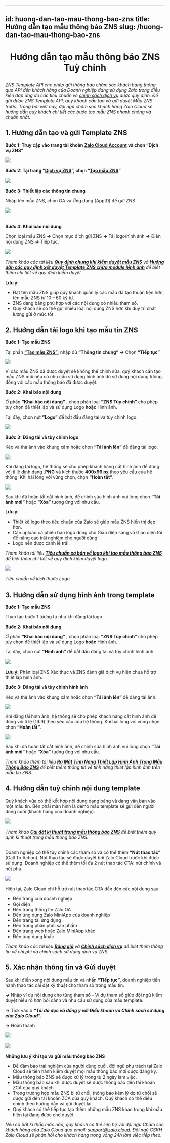 
---
id: huong-dan-tao-mau-thong-bao-zns
title: Hướng dẫn tạo mẫu thông báo ZNS 
slug: /huong-dan-tao-mau-thong-bao-zns
---

# <p align="center">Hướng dẫn tạo mẫu thông báo ZNS Tuỳ chỉnh

_ZNS Template API cho phép gửi thông báo chăm sóc khách hàng thông qua API đến khách hàng của Doanh nghiệp đang sử dụng Zalo trong điều kiện đáp ứng đủ các tiêu chuẩn về_ [_chính sách dịch vụ_](https://zalo.cloud/terms) _được quy định. Để gửi được ZNS Template API, quý khách cần tạo và gửi duyệt Mẫu ZNS trước. Trong bài viết này, đội ngũ chăm sóc khách hàng Zalo Cloud sẽ hướng dẫn quý khách chi tiết các bước tạo mẫu ZNS nhanh chóng và chuẩn nhất._  

## 1. Hướng dẫn tạo và gửi Template ZNS

**Bước 1: Truy cập vào trang tài khoản** [**Zalo Cloud Account**](https://account.zalo.cloud/spending/overview) **và chọn “Dịch vụ ZNS”** 

![](https://stc-oa.zdn.vn/uploads/015af714ea81eb1cf557cad881d81ef4.png) 


**Bước 2: Tại trang “**[**Dịch vụ ZNS**](https://account.zalo.cloud/tool/zns/manage/template)**”, chọn “**[**Tạo mẫu ZNS**](https://account.zalo.cloud/tool/zns/createTemplate)**”** 

![](https://stc-oa.zdn.vn/uploads/d5c59e1eb80a367565da0503410cbd6c.png) 

  
**Bước 3: Thiết lập các thông tin chung** 

Nhập tên mẫu ZNS, chọn OA và Ứng dụng (AppID) để gửi ZNS 

![](https://stc-oa.zdn.vn/uploads/b9fe94cbc206783478cc1750eb5b03a8.png)   
 

**Bước 4: Khai báo nội dung** 

Chọn loại mẫu ZNS _**→**_ Chọn mục đích gửi ZNS _**→**_ Tải logo/hình ảnh _**→**_ Điền nội dung ZNS _**→**_ Tiếp tục.  

![](https://stc-oa.zdn.vn/uploads/45491c37360f670e778e313f3ce88a32.png) 

_Tham khảo các tài liệu_ [_**Quy định chung khi kiểm duyệt mẫu ZNS**_](https://zalo.cloud/news/quy-dinh-chung-khi-kiem-duyet-mau-zns/baujzpyvjjrz7776m) _và_ [_**Hướng dẫn các quy định xét duyệt Template ZNS chứa module hình ảnh**_](https://zalo.cloud/news/huong-dan-cac-quy-dinh-xet-duyet-template-zns-chua-module-hinh-anh/wku44wybagbqwyrqy) _để biết thêm chi tiết về quy định kiểm duyệt._ 

**Lưu ý:**   

*   Đặt tên mẫu ZNS giúp quý khách quản lý các mẫu đã tạo thuận tiện hơn, tên mẫu ZNS từ 10 – 60 ký tự.
*   ZNS dạng bảng phù hợp với các nội dung có nhiều tham số.
*   Quý khách sẽ có thể gửi nhiều loại nội dung ZNS hơn khi duy trì chất lượng gửi ở mức tốt.

## 2. Hướng dẫn tải logo khi tạo mẫu tin ZNS

**Bước 1: Tạo mẫu ZNS**  

Tại phần [**“Tạo mẫu ZNS”**](https://account.zalo.cloud/tool/zns/createTemplate), nhập đủ **“Thông tin chung”** _**→**_ Chọn **“Tiếp tục”**  

![](https://stc-oa.zdn.vn/uploads/6ad653076edc5decebba9ff258ca92f2.png)

Vì các mẫu ZNS đã được duyệt sẽ không thể chỉnh sửa, quý khách cần tạo mẫu ZNS mới nếu có nhu cầu sử dụng hình ảnh dù sử dụng nội dung tương đồng với các mẫu thông báo đã được duyệt.


**Bước 2: Khai báo nội dung**   

Ở phần **“Khai báo nội dung”** , chọn phân loại **“ZNS Tùy chỉnh”** cho phép tùy chọn để thiết lập và sử dụng Logo **hoặc** Hình ảnh. 

Tại đây, chọn nút **“Logo”** để bắt đầu đăng tải và tùy chỉnh logo.

![](https://stc-oa.zdn.vn/uploads/b152b069488ea95d938e8d5cdf656d19.png) 


**Bước 3: Đăng tải và tùy chỉnh logo** 

Kéo và thả ảnh vào khung xám hoặc chọn **“Tải ảnh lên”** để đăng tải logo. 

![](https://stc-oa.zdn.vn/uploads/5fdc8b42c11714bb7fa6f882b5c337c4.png)

Khi đăng tải logo, hệ thống sẽ cho phép khách hàng cắt hình ảnh để đúng với tỉ lệ định dạng **.PNG** và kích thước **400x96 px** theo yêu cầu của hệ thống. Khi hài lòng với vùng chọn, chọn **“Hoàn tất”**. 

![](https://stc-oa.zdn.vn/uploads/c5a0262e48a72d00cc51a204b6e98c2d.png)

Sau khi đã hoàn tất cắt hình ảnh, để chỉnh sửa hình ảnh vui lòng chọn **“Tải ảnh mới”** hoặc **“Xóa”** tương ứng với nhu cầu. 

**Lưu ý:**   

*   Thiết kế logo theo tiêu chuẩn của Zalo sẽ giúp mẫu ZNS hiển thị đẹp hơn.
*   Cần upload cả phiên bản logo dùng cho Giao diện sáng và Giao diện tối để nâng cao trải nghiệm cho người dùng
*   Logo nên được canh lề trái.

_Tham khảo tài liệu_ [_**Tiêu chuẩn cơ bản về logo khi tạo mẫu thông báo ZNS**_](https://zalo.cloud/blog/nhung-luu-y-ve-logo-khi-tao-mau-thong-bao-zns-/pduqyg89pgarj64mnw) _để biết thêm chi tiết về quy định kiểm duyệt logo._  

![](https://stc-oa.zdn.vn/uploads/167542eba938613dd9347aa29a81904b.png) 

_Tiêu chuẩn về kích thước Logo_  


## 3. Hướng dẫn sử dụng hình ảnh trong template

**Bước 1: Tạo mẫu ZNS** 

Thao tác bước 1 tương tự như khi đăng tải logo.


**Bước 2: Khai báo nội dung**   

Ở phần **“Khai báo nội dung”** , chọn phân loại **“ZNS Tùy chỉnh”** cho phép tùy chọn để thiết lập và sử dụng Logo **hoặc** Hình ảnh.  

Tại đây, chọn nút **“Hình ảnh”** để bắt đầu đăng tải và tùy chỉnh hình ảnh.  

![](https://stc-oa.zdn.vn/uploads/4f682eb5bdaa6adac2459cef86188bf6.png) 

**Lưu ý:** Phân loại ZNS Xác thực và ZNS đánh giá dịch vụ hiện chưa hỗ trợ thiết lập hình ảnh. 


**Bước 3: Đăng tải và tùy chỉnh hình ảnh**  

Kéo và thả ảnh vào khung xám hoặc chọn **“Tải ảnh lên”** để đăng tải ảnh. 

![](https://stc-oa.zdn.vn/uploads/cb224adb6c24b611d3347159a2a60b64.png)

Khi đăng tải hình ảnh, hệ thống sẽ cho phép khách hàng cắt hình ảnh để đúng với tỉ lệ (16:9) theo yêu cầu của hệ thống. Khi hài lòng với vùng chọn, chọn **“Hoàn tất”**. 

![](https://stc-oa.zdn.vn/uploads/791f4bfd16dedee970d0fb06c8a8b1ec.png)

Sau khi đã hoàn tất cắt hình ảnh, để chỉnh sửa hình ảnh vui lòng chọn **“Tải ảnh mới”** hoặc **“Xóa”** tương ứng với nhu cầu.  

_Tham khảo thêm tài liệu_ [_**Ra Mắt Tính Năng Thiết Lập Hình Ảnh Trong Mẫu Thông Báo ZNS**_](https://zalo.cloud/news/ra-mat-tinh-nang-thiet-lap-hinh-anh-trong-mau-tin-zns/vvupr9ymqqbvdm96by) _để biết thêm thông tin về tính năng thiết lập hình ảnh trên mẫu tin ZNS._ 


## 4. Hướng dẫn tuỳ chỉnh nội dung template

Quý khách vừa có thể kết hợp nội dung dạng bảng và dạng văn bản vào một mẫu tin. Bên phải màn hình là demo mẫu template sẽ gửi đến người dùng cuối (khách hàng của doanh nghiệp).   

![](https://stc-oa.zdn.vn/uploads/1ec14637b5d466ce26a6ada848597c5e.png) 

_Tham khảo_ [_**Cài đặt kĩ thuật trong mẫu thông báo ZNS**_](https://zalo.cloud/news/cai-dat-ki-thuat-trong-mau-thong-bao-zns/dbuekgab7w4gededaq) _để biết thêm quy định kĩ thuật trong mẫu thông báo ZNS._   
 

Doanh nghiệp có thể tùy chỉnh các tham số và có thể thêm **“Nút thao tác”** (Call To Action). Nút thao tác sẽ được duyệt bởi Zalo Cloud trước khi được sử dụng. Doanh nghiệp có thể thêm tối đa 2 nút thao tác CTA: nút chính và nút phụ. 

  
![](https://stc-oa.zdn.vn/uploads/d50b370135796b8741bab774ef80a6d1.png) 

Hiện tại, Zalo Cloud chỉ hỗ trợ nút thao tác CTA dẫn đến các nội dung sau: 

*   Đến trang của doanh nghiệp
*   Gọi điện
*   Đến trang thông tin Zalo OA
*   Đến ứng dụng Zalo MiniApp của doanh nghiệp
*   Đến trang tải ứng dụng
*   Đến trang phân phối sản phẩm
*   Đến trang web hoặc Zalo MiniApp khác
*   Đến ứng dụng khác

_Tham khảo các tài liệu_ [_**Bảng giá**_](https://zalo.cloud/zns/pricing) _và_ [_**Chính sách dịch vụ**_](https://zalo.cloud/terms) _để biết thêm thông tin về chi phí và chính sách sử dụng dịch vụ ZNS._ 


## 5. Xác nhận thông tin và Gửi duyệt

Sau khi điền xong nội dung mẫu tin và nhấn **“Tiếp tục”**, doanh nghiệp tiến hành thao tác cài đặt kỹ thuật cho tham số trong mẫu tin.  

_**→**_ Nhập ví dụ nội dung cho từng tham số - Ví dụ tham số giúp đội ngũ kiểm duyệt hiểu rõ hơn bối cảnh và nhu cầu sử dụng của mẫu template. 

_**→**_ Tick vào ô _**“Tôi đã đọc và đồng ý với Điều khoản và Chính sách sử dụng của Zalo Cloud”.**_

_**→**_ Hoàn thành

![](https://stc-oa.zdn.vn/uploads/cc4cc0e3bccafa97e6cd50b9804655ee.png) 

![](https://stc-oa.zdn.vn/uploads/ba6034167d8dd1139151cc7cde4fc404.png)  

**Những lưu ý khi tạo và gửi mẫu thông báo ZNS**  

*   Để đảm bảo trải nghiệm của người dùng cuối, đội ngũ phụ trách tại Zalo Cloud sẽ tiến hành kiểm duyệt mọi mẫu thông báo mới được đăng ký.
*   Mẫu thông báo ZNS sẽ được xử lý trong từ 2 ngày làm việc.
*   Mẫu thông báo sau khi được duyệt sẽ được thông báo đến tài khoản ZCA của quý khách
*   Trong trường hợp mẫu ZNS bị từ chối, thông báo kèm lý do từ chối sẽ được gửi đến tài khoản ZCA của quý khách. Quý khách có thể điều chỉnh theo hướng dẫn và gửi duyệt lại.
*   Quý khách có thể tiếp tục tạo thêm những mẫu ZNS khác trong khi mẫu hiện tại đang được chờ duyệt.

_Nếu có bất kì thắc mắc nào, quý khách có thể liên hệ với đội ngũ Chăm sóc khách hàng của Zalo Cloud qua email:_ [_support@zalo.cloud_](mailto:support@zalo.cloud)_._ _Đội ngũ CSKH Zalo Cloud sẽ phản hồi cho khách hàng trong vòng 24h làm việc tiếp theo._
